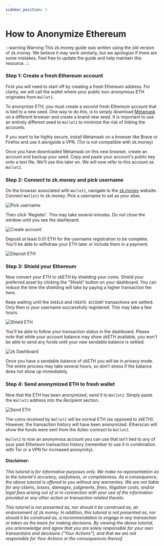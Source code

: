 ```yaml
---
sidebar_position: 3
---
```



# How to Anonymize Ethereum
<AnonymizeETHIntro />

:::warning  Warning
This zk.money guide was written using the old version of zk.money. We believe it may work similarly, but we apologize if there are some mistakes. Feel free to update the guide and help maintain this resource.
:::

### Step 1:  Create a fresh Ethereum account
First you will need to start off by creating a fresh Ethereum address. For clarity, we will call the wallet where your public non-anonymous ETH originates from `Wallet1`. 

To anonymize ETH, you must create a second fresh Ethereum account that is tied to a new seed. One way to do this, is to simply download [Metamask](https://metamask.io) on a different browser and create a brand new seed. It is important to use an entirely different seed to `Wallet1` to minimize the risk of linking the accounts.

If you want to be highly secure, install Metamask on a browser like Brave or Firefox and use it alongside a VPN. (Tor is not compatible with zk.money)

Once you have downloaded Metamask on this new browser, create an account and backup your seed. Copy and paste your account's public key onto a text file. We'll use this later on. We will now refer to this account as `Wallet2`.

### Step 2: Connect to zk.money and pick username
On the browser associated with `Wallet1`, navigate to the [zk.money](https://old.zk.money/) website. Connect `Wallet1` to zk.money. Pick a username to set as your alias.

![Pick username](../img/zk1.png)

Then click 'Register'. This may take several minutes. Do not close the window until you see the dashboard.

![Create account](../img/zk2.png)

Deposit at least 0.01 ETH for the username registration to be complete. You'll be able to withdraw your ETH later or include them in a payment.

![Deposit ETH](../img/zk3.png)

### Step 3: Shield your Ethereum
Now convert your ETH to zkETH by shielding your coins. Shield your preferred asset by clicking the “Shield” button on your dashboard. You can reduce the time the shielding will take by paying a higher transaction fee here. 

Keep waiting until the `SHIELD` and `CREATE ACCOUNT` transactions are settled. Only then is your username successfully registered. This may take a few hours. 

![Shield ETH](../img/zk4.png)

You’ll be able to follow your transaction status in the dashboard. Please note that while your account balance may show zkETH available, you won’t be able to send any funds until your new sendable balance is settled.

![zk Dashboard](../img/zk5.png)

Once you have a sendable balance of zkETH you will be in privacy mode. The entire process may take several hours, so don’t stress if the balance does not show up immediately.

### Step 4: Send anonymized ETH to fresh wallet
Now that the ETH has been anonymized, send it to `Wallet2`. Simply paste the `Wallet2` address into the *Recipient* section.

![Send ETH](../img/zk6.png)

The coins received by `Wallet2` will be normal ETH (as opposed to zkETH). However, the transaction history will have been anonymized. Etherscan will show the funds were sent from the Aztec contract to `Wallet2`.

`Wallet2` is now an anonymous account you can use that isn't tied to any of your past Ethereum transaction history (remember to use it in combination with Tor or a VPN for increased anonymity).

<!--
## Anonymizing ETH using Tornado Cash
Now we will walk through the process of anonymizing ETH through Tornado Cash. This guide does not deal with Tornado Cash Nova - the new experimental version of Tornado Cash. Make sure your are on the right version of the app.

Depending on the ETH gas price, an average Tornado Cash deposit costs around 0.05 ETH (plus a similar amount for withdrawal). If you'd like a cheaper alternative, check out the [process for zk.money](#anonymizing-eth-using-zkmoney).

Once you have created `Wallet2`, you can proceed with the rest of this guide.

### Step 1: Deposit to Tornado Cash

On the browser associated with `Wallet1`, navigate to [Tornado Cash](https://tornado.cash). Click 'Launch App' in the top right hand side. Now follow the steps to deposit ETH.

![Deposit](../img/tornado1.gif)

Select ETH from the token list and enter your required amount. Now connect your wallet. Click on `Connect` and choose Metamask.
Save your note. Click on `Deposit` and store your note on a secure place before clicking on `I backed up the note`. 
You can also save encrypted notes on-chain by setting up a Note Account, by clicking on `Settings` (top-right corner).

![Deposit 2](../img/tornado2.gif)

Your ETH is now being anonymized. Leave it here for as long as you can. The longer you wait, the greater your anonymity set will be.

### Step 2: Send anonymized ETH to fresh wallet
Now we are going to redeem anonymous ETH on `Wallet2`. First navigate to `Wallet2`. If you are running it on Tor, switch off your VPN. Otherwise, close your current browser and turn your VPN on.

In `Wallet2`, use your deposit note by clicking `Deposit` and pasting it in the corresponding box. Click on `Withdraw` and wait for the zk-SNARK proof to be generated.

Finally, confirm the withdrawal. `Wallet2` is now an account you can use, loaded with ETH, that isn't tied to any of your past Ethereum transaction history.

![Withdraw](../img/tornado3.png)-->


#### Disclaimer:
*This tutorial is for informative purposes only. We make no representation as to the tutorial's accuracy, usefulness,  or completeness. As a consequence, the above tutorial is offered to you without any warranties.  We are not liable for any claims, losses, damages, judgments, fines, litigation costs, and/or legal fees arising out of or in connection with your use of the information provided or any other action or transaction related thereto.* 

*This tutorial is not presented as, nor should it be construed as, an endorsement of zk.money.  In addition, this tutorial is not presented as, nor should it be construed as, a recommendation to engage in any transaction or taken as the basis for making decisions. By viewing the above tutorial, you acknowledge and agree that you are solely responsible for your own transactions and decisions (“Your Actions”), and that we are not responsible for Your Actions or the consequences thereof.*
